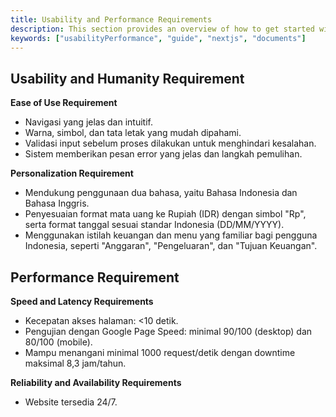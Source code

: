 ```yaml
---
title: Usability and Performance Requirements
description: This section provides an overview of how to get started with the Documents, Next.js Document Starter Kit.
keywords: ["usabilityPerformance", "guide", "nextjs", "documents"]
---
```


## Usability and Humanity Requirement

**Ease of Use Requirement**
- Navigasi yang jelas dan intuitif.
- Warna, simbol, dan tata letak yang mudah dipahami.
- Validasi input sebelum proses dilakukan untuk menghindari kesalahan.
- Sistem memberikan pesan error yang jelas dan langkah pemulihan.

**Personalization Requirement**
- Mendukung penggunaan dua bahasa, yaitu Bahasa Indonesia dan Bahasa Inggris.
- Penyesuaian format mata uang ke Rupiah (IDR) dengan simbol "Rp", serta format tanggal sesuai standar Indonesia (DD/MM/YYYY).
- Menggunakan istilah keuangan dan menu yang familiar bagi pengguna Indonesia, seperti "Anggaran", "Pengeluaran", dan "Tujuan Keuangan".

## Performance Requirement

**Speed and Latency Requirements**
- Kecepatan akses halaman: <10 detik.
- Pengujian dengan Google Page Speed: minimal 90/100 (desktop) dan 80/100 (mobile).
- Mampu menangani minimal 1000 request/detik dengan downtime maksimal 8,3 jam/tahun.

**Reliability and Availability Requirements**
- Website tersedia 24/7.